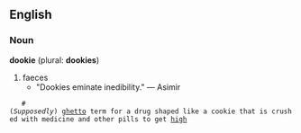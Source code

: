 {{rfd}}

==English==

===Noun===
'''dookie''' (plural: '''dookies''')
#faeces
#*"Dookies eminate inedibility." &mdash; Asimir
	#(''Supposedly'') [[ghetto]] term for a drug shaped like a cookie that is crushed with medicine and other pills to get [[high]]